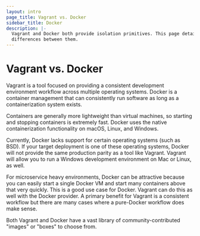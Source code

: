 ```yaml
---
layout: intro
page_title: Vagrant vs. Docker
sidebar_title: Docker
description: |-
  Vagrant and Docker both provide isolation primitives. This page details the
  differences between them.
---
```


# Vagrant vs. Docker

Vagrant is a tool focused on providing a consistent development environment
workflow across multiple operating systems. Docker is a container management
that can consistently run software as long as a containerization system exists.

Containers are generally more lightweight than virtual machines, so starting
and stopping containers is extremely fast. Docker uses the native
containerization functionality on macOS, Linux, and Windows.

Currently, Docker lacks support for certain operating systems (such as
BSD). If your target deployment is one of these operating systems,
Docker will not provide the same production parity as a tool like Vagrant.
Vagrant will allow you to run a Windows development environment on Mac or Linux,
as well.

For microservice heavy environments, Docker can be attractive because you
can easily start a single Docker VM and start many containers above that
very quickly. This is a good use case for Docker. Vagrant can do this as well
with the Docker provider. A primary benefit for Vagrant is a consistent workflow
but there are many cases where a pure-Docker workflow does make sense.

Both Vagrant and Docker have a vast library of community-contributed "images"
or "boxes" to choose from.
